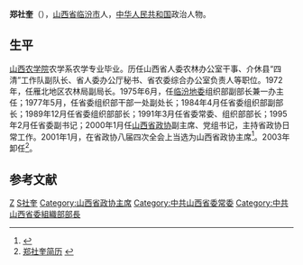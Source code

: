 '''郑社奎'''（{{bd|1939年|5月||catIdx=Z}}），[[山西省|山西省]][[临汾市|临汾市]]人，[[中华人民共和国|中华人民共和国]]政治人物。

== 生平==
[[山西农学院|山西农学院]]农学系农学专业毕业。历任山西省人委农林办公室干事、介休县“四清”工作队副队长、省人委办公厅秘书、省农委综合办公室负责人等职位。1972年，任雁北地区农林局副局长。1975年6月，任[[临汾地委|临汾地委]]组织部副部长兼一办主任；1977年5月，任省委组织部干部一处副处长；1984年4月任省委组织部副部长；1989年12月任省委组织部部长；1991年3月任省委常委、组织部部长；1995年2月任省委副书记；2000年1月任[[山西省政协|山西省政协]]副主席、党组书记，主持省政协日常工作。2001年1月，在省政协八届四次全会上当选为山西省政协主席<ref>{{Cite book|title=山西政协年鉴 2002-2003|last=田喜荣|first=|publisher=太原：山西人民出版社|year=2003年12月|isbn=7-203-04862-4|location=|pages=223}}</ref>。2003年卸任<ref>[http://news.xinhuanet.com/ziliao/2002-02/21/content_284847.htm 郑社奎简历] {{webarchive|url=https://web.archive.org/web/20060717215601/http://news.xinhuanet.com/ziliao/2002-02/21/content_284847.htm |date=2006-07-17 }}</ref>。

==参考文献==
{{reflist}}
{{中华人民共和国山西省正职领导人}}
[[Category:临汾人|Z]]
[[Category:郑姓|S社奎]]
[[Category:山西省政协主席|Category:山西省政协主席]]
[[Category:中共山西省委常委|Category:中共山西省委常委]]
[[Category:中共山西省委組織部部長|Category:中共山西省委組織部部長]]